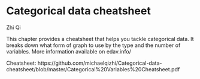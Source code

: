# Categorical data cheatsheet

Zhi Qi

This chapter provides a cheatsheet that helps you tackle categorical data. It breaks down what form of graph to use by the type and the number of variables. More information available on edav.info/

Cheatsheet:
https://github.com/michaelqizhi/Categorical-data-cheatsheet/blob/master/Categorical%20Variables%20Cheatsheet.pdf